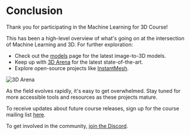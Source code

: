 # Conclusion

Thank you for participating in the Machine Learning for 3D Course!

This has been a high-level overview of what's going on at the intersection of Machine Learning and 3D. For further exploration:

- Check out the [models](https://huggingface.co/models?pipeline_tag=image-to-3d&sort=trending) page for the latest image-to-3D models.
- Keep up with [3D Arena](https://huggingface.co/spaces/dylanebert/3d-arena) for the latest state-of-the-art.
- Explore open-source projects like [InstantMesh](https://github.com/TencentARC/InstantMesh).

![3D Arena](https://huggingface.co/datasets/dylanebert/ml-for-3d-course/resolve/main/3d-arena.png)

As the field evolves rapidly, it's easy to get overwhelmed. Stay tuned for more accessible tools and resources as these projects mature.

To receive updates about future course releases, sign up for the course mailing list [here](https://mailchi.mp/911880bcff7d/ml-for-3d-course).

To get involved in the community, [join the Discord](https://hf.co/join/discord).
